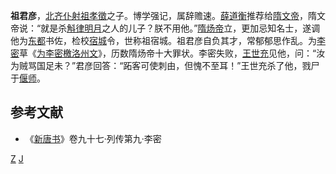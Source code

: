 '''祖君彦'''{{BD||？|618年||catIdx=Z}}，[[北齐|北齐]][[仆射|仆射]][[祖珽|祖孝徵]]之子。博学强记，属辞赡速。[[薛道衡|薛道衡]]推荐给[[隋文帝|隋文帝]]，隋文帝说：“就是杀[[斛律光|斛律明月]]之人的儿子？朕不用他。”[[隋炀帝|隋炀帝]]立，更加忌知名士，遂调他为[[东都|东都]]书佐，检校[[宿城|宿城]]令，世称祖宿城。祖君彦自负其才，常郁郁思作乱。为[[李密_(西晉)|李密]]草《[[s:为李密檄洛州文|为李密檄洛州文]]》，历数隋炀帝十大罪状。李密失败，[[王世充|王世充]]见他，问：“汝为贼骂国足未？”君彦回答：“跖客可使刺由，但愧不至耳！”王世充杀了他，戮尸于[[偃师|偃师]]。

==参考文献==
*《[[新唐书|新唐书]]》卷九十七·列传第九·李密

[[Category:隋朝人|Z]]
[[Category:范阳祖氏|J]]